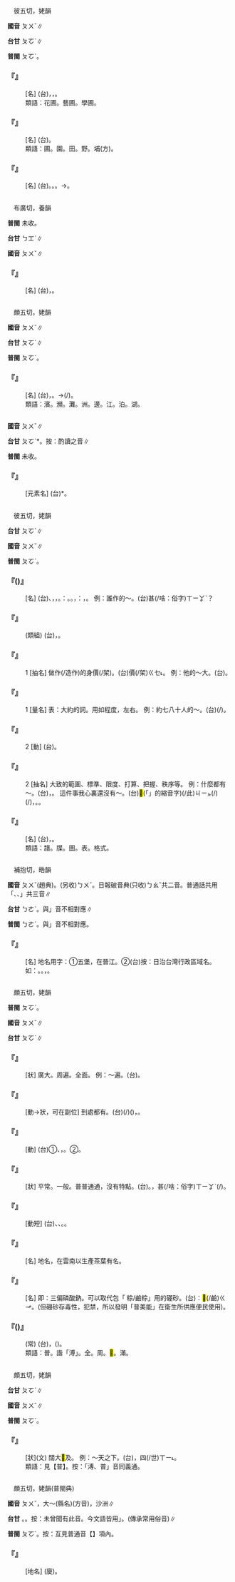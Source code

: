 
=={{ruby|圃|ㄆㄨˇ}}==

　彼五切，姥韻

'''國音''' <rt>ㄆㄨˇ</rt>∥

'''台甘''' <rt>ㄆㆦˋ</rt>∥

'''普閩''' <rt>ㄆㆦˋ</rt>。

    

==='''『{{ruby|苗|ㄇㄧㄠˊ}}{{ruby|圃|ㄆㄨˇ}}』'''===
: [名] (台){{ruby|苗|ㆠㄧㄠˊ}}{{ruby|圃|ㄆㆦˋ}}，{{ruby|培|ㄅㄨㆤˊ}}{{ruby|養|ㄧㆲˋ}}{{ruby|樹|ㄑㄧㄨ˫}}{{ruby|木|ㆠㆦㆶ ͘}}{{ruby|丌|ㆤ}}{{ruby|幼|ㄧㄨ˪}}{{ruby|欉|ㄗㄤˊ}}，{{ruby|農|ㄌㆲˊ}}{{ruby|作|ㄗㆦㆶ}}{{ruby|物|ㆠㄨㆵ ͘}}{{ruby|幼|ㄧㄨ˪}}{{ruby|苗|ㆠㄧㄠˊ}}{{ruby|丌|ㆤ}}{{ruby|園|ㄨㄢˊ}}{{ruby|地|ㄉㄨㆤ˫/ㄉㆤ˫}}。
:類語：花圃。藝圃。學圃。
:
    

==='''『{{ruby|老|ㄌㄠˇ}}{{ruby|圃|ㄆㄨˊ}}』'''===
: [名] (台){{ruby|對|ㄉㄨㄧ˪}}{{ruby|種|ㄐㄧㄥ˪}}{{ruby|作|ㄗㄜㆷ}}{{ruby|或|ㄧㄚㆷ ͘}}{{ruby|園|ㄨㄢˊ}}{{ruby|藝|ㆣㆤ˫}}{{ruby|有|ㄨ˫}}{{ruby|老|ㄌㄠˋ}}{{ruby|經|ㄍㄧㄥ}}{{ruby|驗|ㆣㄧㆰ˫}}{{ruby|丌|ㆤ}}{{ruby|人|ㄌㄤˊ}}。
:類語：圃。園。田。野。埔(方)。
:
    

==='''『{{ruby|圃|ㄆㄨˇ}}』'''===
: [名] (台){{ruby|菜|ㄘㄞ˪}}{{ruby|園|ㄏㆭˊ}}。{{ruby|花|ㄏㄨㆤ}}{{ruby|園|ㄏㆭˊ}}。{{ruby|果|ㄍㆤˋ/ㄍㄨㆤˋ}}{{ruby|子|ㄐㄧˋ}}{{ruby|宅|ㄊㆤㆷ ͘}}。→{{ruby|場|ㄉㄧㆧˊ/ㄉㄧㆫˊ}}{{ruby|所|ㄙㆦˋ}}。
    

=={{ruby|氆|ㄆㄨˇ}}==

　布廣切，養韻

'''普閩''' 未收。

'''台甘''' <rt>ㄅㆲˋ</rt>∥

'''國音''' <rt>ㄆㄨˇ</rt>∥

    

==='''『{{ruby|氆|ㄆㄨˇ}}{{ruby|氌|ㄌㄨˇ}}』'''===
: [名] (台){{ruby|氆|ㄆㆦˋ}}{{ruby|氌|ㄌㄜˊ/ㄌㆦˋ}}，{{ruby|西|ㄙㆤ}}{{ruby|藏|ㄗㆲ˫}}{{ruby|出|ㄘㄨㆵ}}{{ruby|產|ㄙㄢˋ}}{{ruby|丌|ㆤ}}{{ruby|一|ㄐㄧㆵ ͘}}{{ruby|種|ㄐㄧㆲˋ}}{{ruby|絨|ㄌㄧㆲˊ/ㆢㄧㆲˊ}}{{ruby|布|ㄅㆦ˪}}。
    

=={{ruby|浦|ㄆㄨˇ}}==

　頗五切，姥韻

'''國音''' <rt>ㄆㄨˇ</rt>∥

'''台甘''' <rt>ㄆㆦˋ</rt>∥

'''普閩''' <rt>ㄆㆦˋ</rt>。

    

==='''『{{ruby|浦|ㄆㄨˇ}}』'''===
: [名] (台){{ruby|對|ㄉㄨㄧ˪}}{{ruby|大|ㄉㄨㄚ˫}}{{ruby|丌|ㆤ}}{{ruby|流|ㄌㄧㄨˊ}}{{ruby|水|ㄙㄨㄧˋ}}{{ruby|分|ㄏㄨㄣ}}{{ruby|注|ㄗㄨ˪}}{{ruby|出|ㄘㄨㆵ}}{{ruby|來|·ㄌㄞˊ}}{{ruby|丌|ㆤ}}{{ruby|所|ㄙㆦˋ}}{{ruby|在|ㄗㄞ˫}}，{{ruby|江|ㄍㄤ}}{{ruby|海|ㄏㄞˋ}}{{ruby|丌|ㆤ}}{{ruby|邊|ㄅㄧㄢ}}{{ruby|緣|ㄧㄢˊ}}。→{{ruby|泛|ㄏㄨㄢ˪}}{{ruby|指|ㄍㄧˋ/ㄐㄧˋ}}{{ruby|水|ㄗㄨㄧˋ}}{{ruby|邊|ㄅㆪ}}(/{{ruby|水|ㄗㄨㄧˋ}}{{ruby|墘|ㄍㆪˊ}})。
:類語：濱。瀕。灘。洲。邊。江。泊。湖。
:
    

=={{ruby|鐠|ㄆㄨˇ}}==



'''國音''' <rt>ㄆㄨˇ</rt>∥

'''台甘''' <rt>ㄆㆦˋ</rt>*。按：酌讀之音∥

'''普閩''' 未收。

    

==='''『{{ruby|鐠|ㄆㄨˇ}}』'''===
: [元素名] (台){{ruby|鐠|ㄆㆦˋ}}*。
    

=={{ruby|譜|ㄆㄨˇ}}==

　彼五切，姥韻

'''台甘''' <rt>ㄆㆦˋ</rt>∥

'''國音''' <rt>ㄆㄨˇ</rt>∥

'''普閩''' <rt>ㄆㆦˋ</rt>。

    

==='''『{{ruby|譜|ㄆㄨˇ}}({{ruby|兒|ㄦ}})』'''===
: [名] (台){{ruby|分|ㄏㄨㄣ}}{{ruby|類|ㄌㄨㄧ˫}}、{{ruby|分|ㄏㄨㄣ}}{{ruby|項|ㄏㄤ˫}}，{{ruby|用|ㄧㄥ˫/ㄧㆲ˫}}{{ruby|表|ㄅㄧㄜˋ}}{{ruby|格|ㄍㆤㆷ}}，{{ruby|扼|ㄧㆤㆶ}}{{ruby|要|ㄧㄠ˪}}{{ruby|記|ㄍㄧ˪}}{{ruby|載|ㄗㄞ˫}}{{ruby|人|ㆢㄧㄣˊ/ㄌㄧㄣˊ}}{{ruby|物|ㆠㄨㆵ ͘}}{{ruby|丌|ㆤ}}{{ruby|書|ㄗㄨ}}。{{ruby|像|ㄑㄧㆫ˫/ㄑㄧㆧ˫}}：{{ruby|族|ㄗㆦㆶ ͘}}{{ruby|譜|ㄆㆦˋ}}。{{ruby|食|ㄒㄧㆵ ͘}}{{ruby|譜|ㄆㆦˋ}}。{{ruby|符|ㄏㄨˊ}}{{ruby|號|ㄏㄜ˫}}，{{ruby|圖|ㄉㆦˊ}}{{ruby|形|ㄏㄧㄥˊ}}{{ruby|方|ㄏㆲ}}{{ruby|式|ㄒㄧㆵ}}{{ruby|丌|ㆤ}}{{ruby|有|ㄨ˫}}：{{ruby|樂|ㆣㄚㆶ ͘}}{{ruby|譜|ㄆㆦˋ}}，{{ruby|棋|ㄍㄧˊ}}{{ruby|譜|ㄆㆦˋ}}。 例：誰作的～。(台){{ruby|曲|ㄎㄧㆤㆶ}}{{ruby|譜|ㄆㆦˋ}}{{ruby|是|ㄒㄧ˫}}甚(/啥：俗字)<rt>ㄒㄧㆩˋ</rt>{{ruby|人|ㄌㄤˊ}}{{ruby|做|ㄗㄨㆤ˪/ㄗㄜ˪}}{{ruby|丌|ㆤ}}？
    

==='''『{{ruby|譜|ㄆㄨˇ}}{{ruby|略|ㄌㄩㄝˋ}}』'''===
: (類組) (台){{ruby|譜|ㄆㆦˋ}}{{ruby|略|ㄌㄧㆦㆶ ͘}}，{{ruby|估|ㄍㆦˋ}}{{ruby|計|ㄍㆤ˪}}{{ruby|上|ㄒㄧㆲ˫}}{{ruby|丌|ㆤ}}{{ruby|大|ㄉㄞ˫}}{{ruby|概|ㄎㄞ˪}}。
    

==='''『{{ruby|譜|ㄆㄨˇ}}{{ruby|兒|ㄦ}}』'''===
:1  [抽名] 做作(/造作)的身價(/架)。(台){{ruby|裝|ㄗㆭ}}{{ruby|做|ㄗㄨㆤ˪/ㄗㄜ˪}}{{ruby|丌|ㆤ}}{{ruby|身|ㄒㄧㄣ}}價(/架)<rt>ㄍㆤ˪</rt>。 例：他的～大。(台){{ruby|伊|ㄧ}}{{ruby|格|ㄍㄧㆤㆶ}}{{ruby|<mark>&#xffa42;</mark>|ㄍㄚㆷ}}{{ruby|真|ㄐㄧㄣ}}{{ruby|大|ㄉㄨㄚ˫}}{{ruby|身|ㄒㄧㄢ}}。
    

==='''『{{ruby|譜|ㄆㄨˇ}}』'''===
:1  [量名] 表：大約的詞。用如程度，左右。 例：約七八十人的～。(台){{ruby|大|ㄉㄞ˫}}{{ruby|約|ㄧㆦㆶ}}{{ruby|有|ㄨ˫}}{{ruby|七|ㄑㄧㆵ}}{{ruby|八|ㄅㄨㆤㆷ/ㄅㆤㆷ}}{{ruby|十|ㄗㄚㆴ ͘}}{{ruby|人|ㄌㄤˊ}}{{ruby|丌|ㆤ}}{{ruby|譜|ㄆㆦˋ}}(/{{ruby|程|ㄊㄧㄥˊ}}{{ruby|度|ㄉㆦ˫}})。
    

==='''『{{ruby|譜|ㄆㄨˇ}}』'''===
:2  [動] (台){{ruby|根|ㄍㄨㄣ/ㄍㄧㄣ}}{{ruby|據|ㄍㄨ˪/ㄍㄧ˪}}{{ruby|歌|ㄍㄨㄚ}}{{ruby|詞|ㄙㄨˊ}}{{ruby|配|ㄆㄨㆤˋ}}{{ruby|寫|ㄒㄧㄚˋ}}{{ruby|樂|ㆣㄚㆶ ͘}}{{ruby|曲|ㄎㄧㆤㆶ}}{{ruby|丌|ㆤ}}{{ruby|譜|ㄆㆦˋ}}。
    

==='''『{{ruby|譜|ㄆㄨˇ}}{{ruby|兒|ㄦ}}』'''===
:2  [抽名] 大致的範圍、標準、限度、打算、把握、秩序等。 例：什麼都有～。(台){{ruby|凡|ㄏㄨㄢ˫}}{{ruby|事|ㄙㄨ˫}}{{ruby|攏|ㄌㆲˋ}}{{ruby|有|ㄨ˫}}{{ruby|一|ㄐㄧㆵ ͘}}{{ruby|個|ㆤˊ}}{{ruby|程|ㄊㄧㄥˊ}}{{ruby|度|ㄉㆦ˫}}，{{ruby|準|ㄗㄨㄣˋ}}{{ruby|則|ㄐㄧㆤㆶ}}。 這件事我心裏還沒有～。(台)<mark>&#xffb50;</mark>(「{{ruby|此|ㄐㄧˋ}}{{ruby|一|ㄐㄧㆵ ͘}}」的縮音字)(/此)<rt>ㄐㄧㆵ</rt>{{ruby|項|ㄏㄤ˫}}{{ruby|載|ㄉㄞ˫}}(/{{ruby|戴|ㄉㄞ˪}}){{ruby|事|ㄐㄧ˪}}(/{{ruby|事|ㄉㄞ˫}}{{ruby|情|ㄐㄧ˪}})，{{ruby|我|ㆣㄨㄚˋ}}{{ruby|心|ㄒㄧㆬ}}{{ruby|內|ㄌㄞ˫}}{{ruby|猶|ㄧㄠˋ}}{{ruby|無|ㆠㄜˊ}}{{ruby|一|ㄐㄧㆵ ͘}}{{ruby|個|ㆤˊ}}{{ruby|打|ㄆㄚㆷ}}{{ruby|算|ㄙㆭ˪}}。{{ruby|無|ㆠㄜˊ}}{{ruby|甚|ㄒㄧㆩˋ}}{{ruby|麼|ㄇㄧㆷ}}{{ruby|把|ㄅㄚˋ}}{{ruby|握|ㄚㆶ}}{{ruby|猶|ㄧㄠˋ}}{{ruby|未|ㆠㆤ˫/ㆠㄨㆤ˫}}{{ruby|有|ㄨ˫}}{{ruby|按|ㄢ˪}}{{ruby|算|ㄙㆭ˪}}。
    

==='''『{{ruby|樂|ㄩㄝˋ}}{{ruby|譜|ㄆㄨˇ}}』'''===
: [名] (台){{ruby|編|ㄅㄧㄢ}}{{ruby|成|ㄒㄧㄥˊ}}{{ruby|有|ㄨ˫}}{{ruby|系|ㄏㆤ˫}}{{ruby|統|ㄊㆲˋ}}，{{ruby|歸|ㄍㄨㄧ}}{{ruby|套|ㄊㄜ˪}}{{ruby|通|ㄊㄤ}}{{ruby|演|ㄧㄢˋ}}{{ruby|奏|ㄗㄠ˪}}{{ruby|丌|ㆤ}}{{ruby|音|ㄧㆬ}}{{ruby|樂|ㆣㄚㆶ ͘}}{{ruby|記|ㄍㄧ˪}}{{ruby|號|ㄏㄜ˫}}{{ruby|表|ㄅㄧㄠˋ}}{{ruby|譜|ㄆㆦˋ}}。
:類語：譜。牒。圖。表。格式。
:
    

=={{ruby|堡|ㄆㄨˇ}}==

　補抱切，皓韻{{ruby|＝|ㄅㄠˇ}}

'''國音''' <rt>ㄆㄨˇ</rt>(趙典)。(另收)<rt>ㄅㄨˇ</rt>{{ruby|。|ㄆㄨˋ}}{{ruby|。|ㄅㄨˋ}}。日報破音典(只收)<rt>ㄅㄠˇ</rt>{{ruby|。|ㄆㄨˋ}}共二音。普通話共用「{{ruby|堡|ㄅㄠˇ}}、{{ruby|堡|ㄅㄨˇ}}、{{ruby|堡|ㄆㄨˋ}}」共三音∥

'''台甘''' <rt>ㄅㄜˋ</rt>。與{{ruby|「|ㄆㄨˇ}}」音不相對應∥

'''普閩''' <rt>ㄅㄜˋ</rt>。與{{ruby|「|ㄆㄨˇ}}」音不相對應。

    

==='''『{{ruby|堡|ㄆㄨˇ}}』'''===
: [名] 地名用字：①五堡，在晉江。②(台)按：日治台灣行政區域名。如：{{ruby|台|ㄉㄞˊ}}{{ruby|中|ㄉㄧㆲ}}{{ruby|廳|ㄊㄧㆩ}}。{{ruby|武|ㆠㄨˋ}}{{ruby|西|ㄙㆤ}}{{ruby|堡|ㄅㄜˋ}}。{{ruby|台|ㄉㄞˊ}}{{ruby|北|ㄅㄚㆶ}}{{ruby|廳|ㄊㄧㆩ}}，{{ruby|大|ㄉㄞ˫}}{{ruby|加|ㄍㄚ}}{{ruby|蚋|ㄌㄚㆷ ͘}}{{ruby|堡|ㄅㄜˋ}}。
    

=={{ruby|普|ㄆㄨˇ}}==

　頗五切，姥韻

'''普閩''' <rt>ㄆㆦˋ</rt>。

'''國音''' <rt>ㄆㄨˇ</rt>∥

'''台甘''' <rt>ㄆㆦˋ</rt>∥

    

==='''『{{ruby|普|ㄆㄨˇ}}』'''===
: [狀] 廣大。周遍。全面。 例：～遍。(台){{ruby|普|ㄆㆦˋ}}{{ruby|遍|ㄅㄧㄢ˪}}{{ruby|→|ㄆㄧㄢ˪}}。
    

==='''『{{ruby|普|ㄆㄨˇ}}{{ruby|遍|ㄆㄧㄢˋ}}』'''===
: [動→狀，可在副位] 到處都有。(台){{ruby|滿|ㄇㄨㄚˋ}}{{ruby|四|ㄒㄧ˪}}{{ruby|界|ㄍㆤ˪/ㄍㄨㆤ˪}}{{ruby|著|ㄉㄧㄜㆷ}}(/{{ruby|都|ㄉㄜ˫}}){{ruby|有|ㄨ˫}}({{ruby|存|ㄗㄨㄣˊ}}{{ruby|在|ㄗㄞ˫}})，{{ruby|普|ㄆㆦˋ}}{{ruby|遍|ㄅㄧㄢ˪}}{{ruby|→|ㄆㄧㄢ˪}}。
    

==='''『{{ruby|普|ㄆㄨˇ}}{{ruby|度|ㄉㄨˋ}}』'''===
: [動] (台)①{{ruby|佛|ㄏㄨㆵ ͘}}{{ruby|教|ㄍㄠ˪}}{{ruby|四|ㄒㄧ˪}}{{ruby|界|ㄍㄨㆤ˪/ㄍㆤ˪}}{{ruby|勸|ㄎㄨㄢ˪}}{{ruby|人|ㄌㄤˊ}}{{ruby|做|ㄗㄨㆤ˪/ㄗㄜ˪}}{{ruby|和|ㄏㄨㆤˊ}}{{ruby|尚|ㄒㄧㆫ˫/ㄒㄧㆧ˫}}、{{ruby|尼|ㄋㄧˊ}}{{ruby|姑|ㄍㆦ}}，{{ruby|無|ㆠㄨˊ}}{{ruby|所|ㄙㆦˋ}}{{ruby|揀|ㄍㄧㄥˋ}}{{ruby|選|ㄙㄨㄢˋ}}。②{{ruby|佛|ㄏㄨㆵ ͘}}{{ruby|教|ㄍㄠ˪}}{{ruby|用|ㄧㆲ˫/ㄧㄥ˪}}{{ruby|法|ㄏㄨㄚㆵ}}{{ruby|力|ㄌㄧˋ}}{{ruby|救|ㄍㄧㄨㆷ}}{{ruby|濟|ㄗㆤ˪}}{{ruby|眾|ㄐㄧㆲ˪}}{{ruby|生|ㄒㄧㄥ}}。
    

==='''『{{ruby|普|ㄆㄨˇ}}{{ruby|通|ㄊㄨㄥ}}』'''===
: [狀] 平常。一般。普普通通，沒有特點。(台){{ruby|普|ㄆㆦˋ}}{{ruby|通|ㄊㆲ}}。{{ruby|一|ㄧㆵ}}{{ruby|般|ㄅㄨㆩ}}{{ruby|性|ㄒㄧㄥ˪}}{{ruby|丌|ㆤ}}，{{ruby|無|ㆠㄜˊ}}甚(/啥：俗字)<rt>ㄒㄧㆩˋ</rt>{{ruby|物|ㄇㄧㆷ ͘}}{{ruby|特|ㄉㄧㆤㆶ ͘}}{{ruby|別|ㄅㄧㄚㆵ ͘}}(/{{ruby|無|ㆠㄜˊ}}{{ruby|出|ㄘㄨㆵ}}{{ruby|色|ㄒㄧㆤㆶ}})。
    

==='''『{{ruby|普|ㄆㄨˇ}}{{ruby|及|ㄐㄧˊ}}』'''===
: [動短] (台){{ruby|設|ㄒㄧㄚㆵ}}{{ruby|法|ㄏㄨㄚㆵ}}{{ruby|使|ㄙㄨˋ}}{{ruby|教|ㄍㄠ˪}}{{ruby|育|ㄧㆦㆶ ͘}}、{{ruby|思|ㄙㄨ˫}}{{ruby|想|ㄒㄧㆲˋ}}、{{ruby|智|ㄉㄧ˪}}{{ruby|識|ㄒㄧㆤㆶ}}{{ruby|等|ㄉㄧㄥˋ}}{{ruby|一|ㄧㆵ}}{{ruby|般|ㄅㄢ}}{{ruby|化|ㄏㄨㄚ˪}}。{{ruby|付|ㄏㆦ˫}}{{ruby|大|ㄉㄞ˫}}{{ruby|多|ㄉㄜ}}{{ruby|數|ㄙㆦ˪}}{{ruby|丌|ㆤ}}{{ruby|人|ㄌㄤˊ}}{{ruby|會|ㄨㆤ˫/ㆤ˫}}{{ruby|得|ㄉㄧㆤㆶ/ㄉㄧㆵ}}{{ruby|著|ㄉㄧㄜㆷ}}{{ruby|國|ㄍㆦㆶ}}{{ruby|家|ㄍㄚ}}{{ruby|施|ㄒㄧ}}{{ruby|設|ㄒㄧㄚㆵ}}{{ruby|丌|ㆤ}}{{ruby|好|ㄏㄜˋ}}{{ruby|處|ㄘㄨ˪}}。
    

==='''『{{ruby|普|ㄆㄨˇ}}{{ruby|洱|ㄦˇ}}』'''===
: [名] 地名，在雲南以生產茶葉有名。
    

==='''『{{ruby|普|ㄆㄨˇ}}{{ruby|美|ㄇㄟˇ}}{{ruby|能|ㄋㄥˊ}}』'''===
: [名] 即：三偏磷酸鈉。可以取代包「 粽/鹼粽」用的硼砂。(台){{ruby|按|ㄢ˪}}：{{ruby|台|ㄉㄞˊ}}{{ruby|灣|ㄨㄢˊ}}{{ruby|民|ㆠㄧㄣˊ}}{{ruby|間|ㄍㄢ}}{{ruby|包|ㄅㄠ}}<mark>&#xf90a3;</mark>(/鹼)<rt>ㄍㆪ</rt>{{ruby|粽|ㄗㄤ˪}}{{ruby|習|ㄒㄧㆵ ͘}}{{ruby|用|ㄧㄥ˫/ㄧㆲ˫}}{{ruby|撒|ㄙㆰˋ}}{{ruby|硼|ㄆㄧㄥˊ}}{{ruby|砂|ㄙㆤ}}{{ruby|借|ㄐㄧㄜㆷ}}{{ruby|以|ㄧˋ}}{{ruby|避|ㄆㄧㄚㆷ}}{{ruby|免|ㆠㄧㄢˋ}}{{ruby|米|ㆠㄧˋ}}{{ruby|粒|ㄌㄧㄚㆴ ͘}}{{ruby|粘|ㄌㄧㆰˊ}}{{ruby|住|ㄉㄧㄠˊ}}{{ruby|粽|ㄗㄤ˪}}{{ruby|葉|ㄏㄧㄜㆷ ͘}}。(但硼砂存毒性，犯禁，所以發明「普美能」在衛生所供應便民使用)。
    

==='''『{{ruby|普|ㄆㄨˇ}}{{ruby|天|ㄊㄧㄢ}}{{ruby|下|ㄒㄧㄚˋ}}({{ruby|母|ㄇㄨˇ}}{{ruby|親|ㄑㄧㄣ}})』'''===
: (常) (台){{ruby|天|ㄊㆪ}}{{ruby|骹|ㄎㄚ}}{{ruby|下|ㆤ˫}}，{{ruby|世|ㄙㆤ˪}}{{ruby|界|ㄍㄞ˪}}{{ruby|上|ㄒㄧㆲ˫}}{{ruby|所|ㄙㆦˋ}}{{ruby|有|ㄨ˫}}{{ruby|丌|ㆤ}}({{ruby|母|ㆠㄜˋ/ㆠㄧㄜˋ}}{{ruby|親|ㄑㄧㄣ}})。
:類語：普。諧「溥」。全。周。<mark>&#xffbe7;</mark>。滿。
:
    

=={{ruby|溥|ㄆㄨˇ}}==

　頗五切，姥韻

'''台甘''' <rt>ㄆㆦˋ</rt>∥

'''國音''' <rt>ㄆㄨˇ</rt>∥

'''普閩''' <rt>ㄆㆦˋ</rt>。

    

==='''『{{ruby|溥|ㄆㄨˇ}}』'''===
: [狀](文) 闊大<mark>&#xffbe7;</mark>及。 例：～天之下。(台){{ruby|全|ㄗㄨㄢˊ}}{{ruby|天|ㄊㄧㄢ}}{{ruby|下|ㄏㄚ˫}}，{{ruby|滿|ㄇㄨㄚˋ}}四(/世)<rt>ㄒㄧ˪</rt>{{ruby|界|ㄍㆤ˪/ㄍㄨㆤ˪}}。
:類語：見【普】。按：「溥、普」音同義通。
:
    

=={{ruby|埔|ㄆㄨˇ}}==

　頗五切，姥韻(普閩典)

'''國音''' <rt>ㄆㄨˇ</rt>{{ruby|。|ㄅㄨˋ}}，大～(縣名){{ruby|。|ㄅㄨˇ}}(方音)，沙洲∥

'''台甘''' {{ruby|(文)|ㄅㆦ}}。{{ruby|(語)|ㄆㆦ}}。按：未曾聞有此音。今文語皆用{{ruby|「|ㄅㆦ}}」。(傳承常用俗音)∥

'''普閩''' <rt>ㄆㆦˋ</rt>。按：互見普通音【{{ruby|埔|ㄅㄨˋ}}】項內。

    

==='''『{{ruby|黃|ㄏㄨㄤˊ}}{{ruby|埔|ㄆㄨˇ}}』'''===
: [地名] (廈){{ruby|黃|ㄏㆲˊ}}{{ruby|埔|ㄆㆦˋ}}。
    

